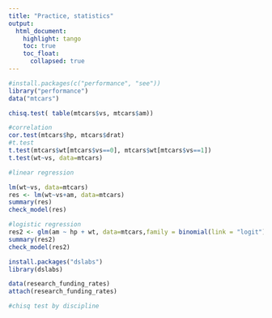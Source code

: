 ```yaml
---
title: "Practice, statistics"
output: 
  html_document:
    highlight: tango
    toc: true
    toc_float:
      collapsed: true
---
```


```r

#install.packages(c("performance", "see"))
library("performance")
data("mtcars")

chisq.test( table(mtcars$vs, mtcars$am))

#correlation
cor.test(mtcars$hp, mtcars$drat)
#t.test
t.test(mtcars$wt[mtcars$vs==0], mtcars$wt[mtcars$vs==1])
t.test(wt~vs, data=mtcars)

#linear regression

lm(wt~vs, data=mtcars)
res <- lm(wt~vs+am, data=mtcars)
summary(res)
check_model(res)

#logistic regression
res2 <- glm(am ~ hp + wt, data=mtcars,family = binomial(link = "logit"))
summary(res2)
check_model(res2)


```
```r
install.packages("dslabs")
library(dslabs)

data(research_funding_rates)
attach(research_funding_rates)

#chisq test by discipline

```

